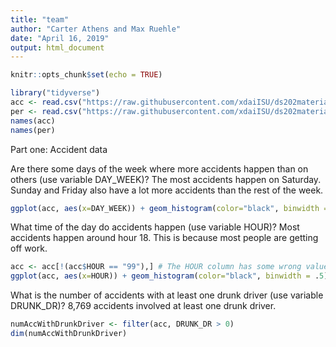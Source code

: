 ```yaml
---
title: "team"
author: "Carter Athens and Max Ruehle"
date: "April 16, 2019"
output: html_document
---
```


```r
knitr::opts_chunk$set(echo = TRUE)
```

```r
library("tidyverse")
acc <- read.csv("https://raw.githubusercontent.com/xdaiISU/ds202materials/master/hwlabs/fars2017/accident.csv", stringsAsFactors = FALSE)
per <- read.csv("https://raw.githubusercontent.com/xdaiISU/ds202materials/master/hwlabs/fars2017/person.csv", stringsAsFactors = FALSE)
names(acc)
names(per)
```

Part one: Accident data


Are there some days of the week where more accidents happen than on others (use variable DAY_WEEK)? 
The most accidents happen on Saturday. Sunday and Friday also have a lot more accidents than the rest of the week.
```r
ggplot(acc, aes(x=DAY_WEEK)) + geom_histogram(color="black", binwidth = .5) + scale_x_continuous(breaks=seq(1,7,1)) + xlab("Day of Week (1 is Sunday, 7 is Saturday)") + ylab("Accidents") + ggtitle("Accidents Per Day of Week")
```


What time of the day do accidents happen (use variable HOUR)?
Most accidents happen around hour 18. This is because most people are getting off work.
```r
acc <- acc[!(acc$HOUR == "99"),] # The HOUR column has some wrong values so I removed them
ggplot(acc, aes(x=HOUR)) + geom_histogram(color="black", binwidth = .5) + scale_x_continuous(breaks=seq(0,23,1)) + xlab("Hour") + ylab("Accidents") + ggtitle("Accidents Per Hour")
```


What is the number of accidents with at least one drunk driver (use variable DRUNK_DR)?
8,769 accidents involved at least one drunk driver.
```r
numAccWithDrunkDriver <- filter(acc, DRUNK_DR > 0)
dim(numAccWithDrunkDriver)
```